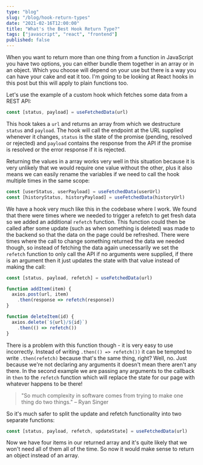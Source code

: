 ```yaml
---
type: "blog"
slug: "/blog/hook-return-types"
date: "2021-02-16T12:00:00"
title: "What's the Best Hook Return Type?"
tags: ["javascript", "react", "frontend"]
published: false
---
```


When you want to return more than one thing from a function in JavaScript you have two options, you can either bundle them together in an array or in an object. Which you choose will depend on your use but there is a way you can have your cake and eat it too. I'm going to be looking at React hooks in this post but this will apply to plain functions too.

Let's use the example of a custom hook which fetches some data from a REST API:

```js
const [status, payload] = useFetchedData(url)
```
This hook takes a `url` and returns an array from which we destructure `status` and `payload`. The hook will call the endpoint at the URL supplied whenever it changes, `status` is the state of the promise (pending, resolved or rejected) and `payload` contains the response from the API if the promise is resolved or the error response if it is rejected. 

Returning the values in a array works very well in this situation because it is very unlikely that we would require one value without the other, plus it also means we can easily rename the variables if we need to call the hook multiple times in the same scope:

```js
const [userStatus, userPayload] = useFetchedData(userUrl)
const [historyStatus, historyPayload] = useFetchedData(historyUrl)
```

We have a hook very much like this in the codebase where I work. We found that there were times where we needed to trigger a refetch to get fresh data so we added an additional `refetch` function. This function could then be called after some update (such as when something is deleted) was made to the backend so that the data on the page could be refreshed. There were times where the call to change something returned the data we needed though, so instead of fetching the data again unecessarily we set the `refetch` function to only call the API if no arguments were supplied, if there is an argument then it just updates the state with that value instead of making the call:

```js
const [status, payload, refetch] = useFetchedData(url)

function addItem(item) {
  axios.post(url, item)
    .then(response => refetch(response))
}

function deleteItem(id) {
  axios.delete(`${url}/${id}`)
    .then(() => refetch())
}

```

There is a problem with this function though - it is very easy to use incorrectly. Instead of writing `.then(() => refetch())` it can be tempted to write `.then(refetch)` because that's the same thing, right? Well, no. Just because we're not declaring any arguments it doesn't mean there aren't any there. In the second example we are passing any arguments to the callback in `then` to the `refetch` function which will replace the state for our page with whatever happens to be there!

> "So much complexity in software comes from trying to make one thing do two things." – Ryan Singer

So it's much safer to split the update and refetch functionality into two separate functions:

```js
const [status, payload, refetch, updateState] = useFetchedData(url)
```

Now we have four items in our returned array and it's quite likely that we won't need all of them all of the time. So now it would make sense to return an object instead of an array.







